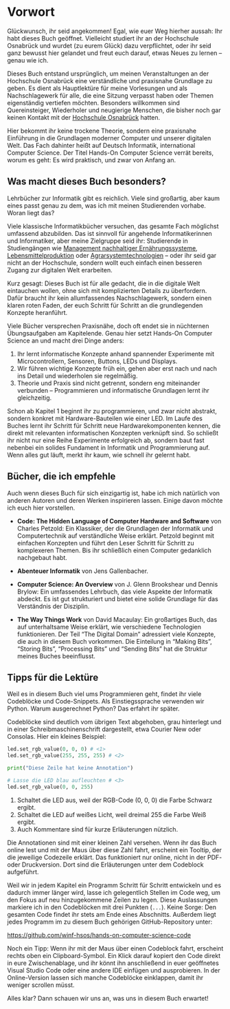 # Vorwort {.unnumbered}

Glückwunsch, ihr seid angekommen! Egal, wie euer Weg hierher aussah: Ihr habt dieses Buch geöffnet. Vielleicht studiert ihr an der Hochschule Osnabrück und wurdet (zu eurem Glück) dazu verpflichtet, oder ihr seid ganz bewusst hier gelandet und freut euch darauf, etwas Neues zu lernen – genau wie ich.

Dieses Buch entstand ursprünglich, um meinen Veranstaltungen an der Hochschule Osnabrück eine verständliche und praxisnahe Grundlage zu geben. Es dient als Hauptlektüre für meine Vorlesungen und als Nachschlagewerk für alle, die eine Sitzung verpasst haben oder Themen eigenständig vertiefen möchten. Besonders willkommen sind Quereinsteiger, Wiederholer und neugierige Menschen, die bisher noch gar keinen Kontakt mit der [Hochschule Osnabrück](https://hs-osnabrueck.de/ "Link zur offiziellen Webseite der Hochschule Osnabrück") hatten.

Hier bekommt ihr keine trockene Theorie, sondern eine praxisnahe Einführung in die Grundlagen moderner Computer und unserer digitalen Welt. Das Fach dahinter heißt auf Deutsch Informatik, international Computer Science. Der Titel Hands-On Computer Science verrät bereits, worum es geht: Es wird praktisch, und zwar von Anfang an.

## Was macht dieses Buch besonders?

Lehrbücher zur Informatik gibt es reichlich. Viele sind großartig, aber kaum eines passt genau zu dem, was ich mit meinen Studierenden vorhabe. Woran liegt das?

Viele klassische Informatikbücher versuchen, das gesamte Fach möglichst umfassend abzubilden. Das ist sinnvoll für angehende Informatikerinnen und Informatiker, aber meine Zielgruppe seid ihr: Studierende in Studiengängen wie [Management nachhaltiger Ernährungssysteme](https://hs-osnabrueck.de/bne), [Lebensmittelproduktion](https://www.hs-osnabrueck.de/blp) oder [Agrarsystemtechnologien](https://www.hs-osnabrueck.de/agrarsystemtechnologien-bsc/) – oder ihr seid gar nicht an der Hochschule, sondern wollt euch einfach einen besseren Zugang zur digitalen Welt erarbeiten.

Kurz gesagt: Dieses Buch ist für alle gedacht, die in die digitale Welt eintauchen wollen, ohne sich mit komplizierten Details zu überfordern. Dafür braucht ihr kein allumfassendes Nachschlagewerk, sondern einen klaren roten Faden, der euch Schritt für Schritt an die grundlegenden Konzepte heranführt.

Viele Bücher versprechen Praxisnähe, doch oft endet sie in nüchternen Übungsaufgaben am Kapitelende. Genau hier setzt Hands-On Computer Science an und macht drei Dinge anders:

1. Ihr lernt informatische Konzepte anhand spannender Experimente mit Microcontrollern, Sensoren, Buttons, LEDs und Displays.
2. Wir führen wichtige Konzepte früh ein, gehen aber erst nach und nach ins Detail und wiederholen sie regelmäßig.
3. Theorie und Praxis sind nicht getrennt, sondern eng miteinander verbunden – Programmieren und informatische Grundlagen lernt ihr gleichzeitig.

Schon ab Kapitel 1 beginnt ihr zu programmieren, und zwar nicht abstrakt, sondern konkret mit Hardware-Bauteilen wie einer LED. Im Laufe des Buches lernt ihr Schritt für Schritt neue Hardwarekomponenten kennen, die direkt mit relevanten informatischen Konzepten verknüpft sind. So schließt ihr nicht nur eine Reihe Experimente erfolgreich ab, sondern baut fast nebenbei ein solides Fundament in Informatik und Programmierung auf. Wenn alles gut läuft, merkt ihr kaum, wie schnell ihr gelernt habt.

## Bücher, die ich empfehle

Auch wenn dieses Buch für sich einzigartig ist, habe ich mich natürlich von anderen Autoren und deren Werken inspirieren lassen. Einige davon möchte ich euch hier vorstellen.

- **Code: The Hidden Language of Computer Hardware and Software** von Charles Petzold: Ein Klassiker, der die Grundlagen der Informatik und Computertechnik auf verständliche Weise erklärt. Petzold beginnt mit einfachen Konzepten und führt den Leser Schritt für Schritt zu komplexeren Themen. Bis ihr schließlich einen Computer gedanklich nachgebaut habt.

- **Abenteuer Informatik** von Jens Gallenbacher.

- **Computer Science: An Overview** von J. Glenn Brookshear und Dennis Brylow: Ein umfassendes Lehrbuch, das viele Aspekte der Informatik abdeckt. Es ist gut strukturiert und bietet eine solide Grundlage für das Verständnis der Disziplin.

- **The Way Things Work** von David Macaulay: Ein großartiges Buch, das auf unterhaltsame Weise erklärt, wie verschiedene Technologien funktionieren. Der Teil "The Digital Domain" adressiert viele Konzepte, die auch in diesem Buch vorkommen. Die Einteilung in "Making Bits", "Storing Bits", "Processing Bits" und "Sending Bits" hat die Struktur meines Buches beeinflusst.

## Tipps für die Lektüre

Weil es in diesem Buch viel ums Programmieren geht, findet ihr viele Codeblöcke und Code-Snippets. Als Einstiegssprache verwenden wir Python. Warum ausgerechnet Python? Das erfahrt ihr später.

Codeblöcke sind deutlich vom übrigen Text abgehoben, grau hinterlegt und in einer Schreibmaschinenschrift dargestellt, etwa Courier New oder Consolas. Hier ein kleines Beispiel:

```python
led.set_rgb_value(0, 0, 0) # <1>
led.set_rgb_value(255, 255, 255) # <2>

print("Diese Zeile hat keine Annotation")

# Lasse die LED blau aufleuchten # <3>
led.set_rgb_value(0, 0, 255)
```
1. Schaltet die LED aus, weil der RGB-Code (0, 0, 0) die Farbe Schwarz ergibt.
2. Schaltet die LED auf weißes Licht, weil dreimal 255 die Farbe Weiß ergibt.
3. Auch Kommentare sind für kurze Erläuterungen nützlich.

Die Annotationen sind mit einer kleinen Zahl versehen. Wenn ihr das Buch online lest und mit der Maus über diese Zahl fahrt, erscheint ein Tooltip, der die jeweilige Codezeile erklärt. Das funktioniert nur online, nicht in der PDF- oder Druckversion. Dort sind die Erläuterungen unter dem Codeblock aufgeführt.

Weil wir in jedem Kapitel ein Programm Schritt für Schritt entwickeln und es dadurch immer länger wird, lasse ich gelegentlich Stellen im Code weg, um den Fokus auf neu hinzugekommene Zeilen zu legen. Diese Auslassungen markiere ich in den Codeblöcken mit drei Punkten (`...`). Keine Sorge: Den gesamten Code findet ihr stets am Ende eines Abschnitts. Außerdem liegt jedes Programm im zu diesem Buch gehörigen GitHub-Repository unter:

<https://github.com/winf-hsos/hands-on-computer-science-code>

Noch ein Tipp: Wenn ihr mit der Maus über einen Codeblock fahrt, erscheint rechts oben ein Clipboard-Symbol. Ein Klick darauf kopiert den Code direkt in eure Zwischenablage, und ihr könnt ihn anschließend in euer geöffnetes Visual Studio Code oder eine andere IDE einfügen und ausprobieren. In der Online-Version lassen sich manche Codeblöcke einklappen, damit ihr weniger scrollen müsst.

Alles klar? Dann schauen wir uns an, was uns in diesem Buch erwartet!